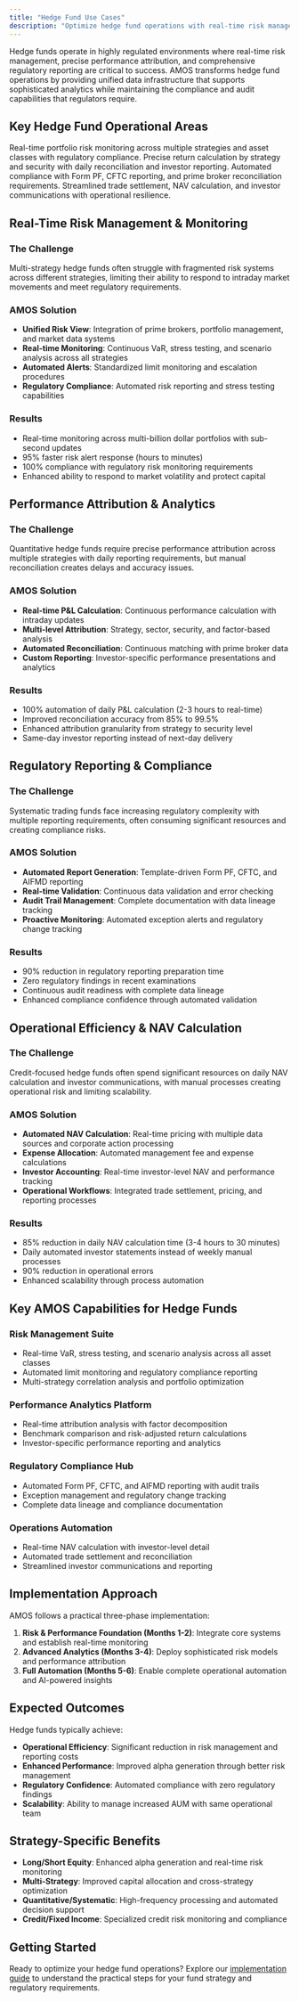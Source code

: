 ```yaml
---
title: "Hedge Fund Use Cases"
description: "Optimize hedge fund operations with real-time risk management, automated performance attribution, and comprehensive regulatory reporting."
---
```


Hedge funds operate in highly regulated environments where real-time risk management, precise performance attribution, and comprehensive regulatory reporting are critical to success. AMOS transforms hedge fund operations by providing unified data infrastructure that supports sophisticated analytics while maintaining the compliance and audit capabilities that regulators require.

## Key Hedge Fund Operational Areas

<CardGroup cols={2}>
  <Card title="Risk Management" icon="shield">
    Real-time portfolio risk monitoring across multiple strategies and asset classes with regulatory compliance.
  </Card>
  
  <Card title="Performance Attribution" icon="chart-line">
    Precise return calculation by strategy and security with daily reconciliation and investor reporting.
  </Card>
  
  <Card title="Regulatory Reporting" icon="file-text">
    Automated compliance with Form PF, CFTC reporting, and prime broker reconciliation requirements.
  </Card>
  
  <Card title="Operational Efficiency" icon="cog">
    Streamlined trade settlement, NAV calculation, and investor communications with operational resilience.
  </Card>
</CardGroup>

## Real-Time Risk Management & Monitoring

### The Challenge
Multi-strategy hedge funds often struggle with fragmented risk systems across different strategies, limiting their ability to respond to intraday market movements and meet regulatory requirements.

### AMOS Solution
- **Unified Risk View**: Integration of prime brokers, portfolio management, and market data systems
- **Real-time Monitoring**: Continuous VaR, stress testing, and scenario analysis across all strategies
- **Automated Alerts**: Standardized limit monitoring and escalation procedures
- **Regulatory Compliance**: Automated risk reporting and stress testing capabilities

### Results
- Real-time monitoring across multi-billion dollar portfolios with sub-second updates
- 95% faster risk alert response (hours to minutes)
- 100% compliance with regulatory risk monitoring requirements
- Enhanced ability to respond to market volatility and protect capital

## Performance Attribution & Analytics

### The Challenge
Quantitative hedge funds require precise performance attribution across multiple strategies with daily reporting requirements, but manual reconciliation creates delays and accuracy issues.

### AMOS Solution
- **Real-time P&L Calculation**: Continuous performance calculation with intraday updates
- **Multi-level Attribution**: Strategy, sector, security, and factor-based analysis
- **Automated Reconciliation**: Continuous matching with prime broker data
- **Custom Reporting**: Investor-specific performance presentations and analytics

### Results
- 100% automation of daily P&L calculation (2-3 hours to real-time)
- Improved reconciliation accuracy from 85% to 99.5%
- Enhanced attribution granularity from strategy to security level
- Same-day investor reporting instead of next-day delivery

## Regulatory Reporting & Compliance

### The Challenge
Systematic trading funds face increasing regulatory complexity with multiple reporting requirements, often consuming significant resources and creating compliance risks.

### AMOS Solution
- **Automated Report Generation**: Template-driven Form PF, CFTC, and AIFMD reporting
- **Real-time Validation**: Continuous data validation and error checking
- **Audit Trail Management**: Complete documentation with data lineage tracking
- **Proactive Monitoring**: Automated exception alerts and regulatory change tracking

### Results
- 90% reduction in regulatory reporting preparation time
- Zero regulatory findings in recent examinations
- Continuous audit readiness with complete data lineage
- Enhanced compliance confidence through automated validation

## Operational Efficiency & NAV Calculation

### The Challenge
Credit-focused hedge funds often spend significant resources on daily NAV calculation and investor communications, with manual processes creating operational risk and limiting scalability.

### AMOS Solution
- **Automated NAV Calculation**: Real-time pricing with multiple data sources and corporate action processing
- **Expense Allocation**: Automated management fee and expense calculations
- **Investor Accounting**: Real-time investor-level NAV and performance tracking
- **Operational Workflows**: Integrated trade settlement, pricing, and reporting processes

### Results
- 85% reduction in daily NAV calculation time (3-4 hours to 30 minutes)
- Daily automated investor statements instead of weekly manual processes
- 90% reduction in operational errors
- Enhanced scalability through process automation

## Key AMOS Capabilities for Hedge Funds

### Risk Management Suite
- Real-time VaR, stress testing, and scenario analysis across all asset classes
- Automated limit monitoring and regulatory compliance reporting
- Multi-strategy correlation analysis and portfolio optimization

### Performance Analytics Platform
- Real-time attribution analysis with factor decomposition
- Benchmark comparison and risk-adjusted return calculations
- Investor-specific performance reporting and analytics

### Regulatory Compliance Hub
- Automated Form PF, CFTC, and AIFMD reporting with audit trails
- Exception management and regulatory change tracking
- Complete data lineage and compliance documentation

### Operations Automation
- Real-time NAV calculation with investor-level detail
- Automated trade settlement and reconciliation
- Streamlined investor communications and reporting

## Implementation Approach

AMOS follows a practical three-phase implementation:

1. **Risk & Performance Foundation (Months 1-2)**: Integrate core systems and establish real-time monitoring
2. **Advanced Analytics (Months 3-4)**: Deploy sophisticated risk models and performance attribution
3. **Full Automation (Months 5-6)**: Enable complete operational automation and AI-powered insights

## Expected Outcomes

Hedge funds typically achieve:
- **Operational Efficiency**: Significant reduction in risk management and reporting costs
- **Enhanced Performance**: Improved alpha generation through better risk management
- **Regulatory Confidence**: Automated compliance with zero regulatory findings
- **Scalability**: Ability to manage increased AUM with same operational team

## Strategy-Specific Benefits

- **Long/Short Equity**: Enhanced alpha generation and real-time risk monitoring
- **Multi-Strategy**: Improved capital allocation and cross-strategy optimization
- **Quantitative/Systematic**: High-frequency processing and automated decision support
- **Credit/Fixed Income**: Specialized credit risk monitoring and compliance

## Getting Started

Ready to optimize your hedge fund operations? Explore our [implementation guide](/fund-leaders/implementation/getting-started) to understand the practical steps for your fund strategy and regulatory requirements.